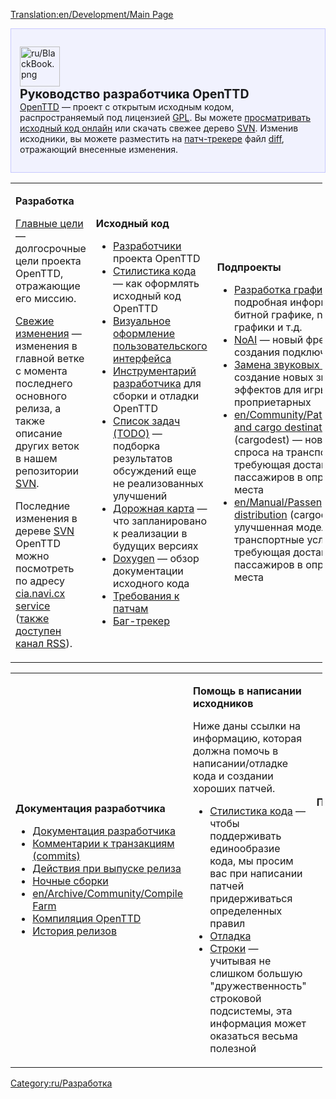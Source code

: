 [[Translation:en/Development/Main Page]]
{{ru/Необходимо сделать|поправить ссылки после перевода соответствующих страниц}}

<div style="background-color: #f1f2fe; border: 1px solid #c7c8fe; margin:0; padding: 1em 1em 1em 1em; text-align:left">
[[File:ru/BlackBook.png|64px|left]]
<strong style="font-size:1.4em; display:block">Руководство разработчика OpenTTD</strong>
[[ru/Manual/OpenTTD|OpenTTD]] &mdash; проект с открытым исходным кодом, распространяемый под лицензией [http://www.gnu.org/copyleft/gpl.html GPL]. Вы можете [http://svn.openttd.org/ просматривать исходный код онлайн] или скачать свежее дерево [[ru/Development/Часто задаваемые вопросы разработчика|SVN]]. Изменив исходники, вы можете разместить на [http://bugs.openttd.org патч-трекере] файл [[ru/Development/Часто задаваемые вопросы разработчика#.D0.9A.D0.B0.D0.BA_.D1.81.D0.B4.D0.B5.D0.BB.D0.B0.D1.82.D1.8C_diff-.D1.84.D0.B0.D0.B9.D0.BB.2C_.D1.87.D1.82.D0.BE.D0.B1.D1.8B_.D0.BF.D0.BE.D0.B4.D0.B5.D0.BB.D0.B8.D1.82.D1.8C.D1.81.D1.8F_.D0.B8.D0.B7.D0.BC.D0.B5.D0.BD.D0.B5.D0.BD.D0.B8.D1.8F.D0.BC.D0.B8_.D1.81_.D0.B4.D1.80.D1.83.D0.B3.D0.B8.D0.BC.D0.B8.3F|diff]], отражающий внесенные изменения.
</div>
{| cellspacing="3" class="mainpagetable" align="center" cellpadding="10px" style="background-color: #E7EBFF; border: 1px solid #c7c8fe; margin:0; border-top:none; padding:0"
|- valign="top" 
|width="33%"|
<font size="3">'''Разработка'''</font> <!-----------------------Development--------->

[[en/Development/Objectives|Главные цели]] &mdash; долгосрочные цели проекта OpenTTD, отражающие его миссию.

[[ru/Недавние и последние события|Свежие изменения]] &mdash; изменения в главной ветке с момента последнего основного релиза, а также описание других веток в нашем репозитории [[ru/Development/Часто задаваемые вопросы разработчика|SVN]].

Последние изменения в дереве [[ru/Development/Часто задаваемые вопросы разработчика|SVN]] OpenTTD можно посмотреть по адресу [http://cia.navi.cx/stats/project/OpenTTD cia.navi.cx service] ([http://cia.navi.cx/stats/project/OpenTTD/.rss?ver=2&medium=unquoted&limit=15 также доступен канал RSS]).

|width="33%"|
<font size="3">'''Исходный код'''</font>  <!-----------------------Coding--------->

*[[en/Archive/Community/Developers|Разработчики]] проекта OpenTTD
*[[en/Development/Coding style|Стилистика кода]] &mdash; как оформлять исходный код OpenTTD
*[[en/Development/GUI Style Guide|Визуальное оформление пользовательского интерфейса]]
*[[en/Coding Tools|Инструментарий разработчика]] для сборки и отладки OpenTTD
*[[en/Archive/Community/Todo list|Список задач (TODO)]] &mdash; подборка результатов обсуждений еще не реализованных улучшений
*[[en/Archive/Lists/Roadmap|Дорожная карта]] &mdash; что запланировано к реализации в будущих версиях
*[http://docs.openttd.org Doxygen] &mdash; обзор документации исходного кода
*[[en/Archive/Community/Patch Checklist|Требования к патчам]]
*[http://bugs.openttd.org/ Баг-трекер]

|width="33%"|
<font size="3">'''Подпроекты'''</font> <!-----------------------Subprojects--------->

*[[ru/Development/NewGRF/Разработка графики|Разработка графики]] &mdash; подробная информация о 32-битной графике, newGrf, замене графики и т.д.
*[[en/Development/Script/Main Page|NoAI]] &mdash; новый фреймворк для создания подключаемого ИИ
*[[ru/Archive/Community/Замена звуковых эффектов|Замена звуковых эффектов]] &mdash; создание новых звуковых эффектов для игры взамен проприетарных
*[[en/Community/Patches/Passenger and cargo destinations]] (cargodest) &mdash; новая модель спроса на транспортные услуги, требующая доставки грузов и пассажиров в определенные места
*[[en/Manual/Passenger and cargo distribution]] (cargodist) &mdash; новая улучшенная модель спроса на транспортные услуги, требующая доставки грузов и пассажиров в определенные места

|}  <!------------- 3th part ------------->
{| cellspacing="3" class="mainpagetable" align="center" cellpadding="10px" style="background-color: #E7EBFF; border: 1px solid #c7c8fe; margin:0; border-top:none; padding:0; margin-bottom:2em"
|- valign="top"
|width="33%"|
<font size="3">'''Документация разработчика'''</font>  <!---------Development documentation--------->

*[[ru/Документация разработчика|Документация разработчика]]
*[[en/Development/Coding style|Комментарии к транзакциям (commits)]]
*[[en/Development/Doing an OpenTTD release|Действия при выпуске релиза]]
*[[ru/Archive/Community/Версия разработчиков|Ночные сборки]]
*[[en/Archive/Community/Compile Farm]]
*[[:Category:ru/Компиляция OpenTTD|Компиляция OpenTTD]]
*[[ru/Archive/OpenTTD/История релизов OpenTTD|История релизов]]

|width="33%"|
<font size="3">'''Помощь в написании исходников'''</font>  <!------------- Help with coding ------------->

Ниже даны ссылки на информацию, которая должна помочь в написании/отладке кода и создании хороших патчей.
*[[en/Development/Coding style|Стилистика кода]] &mdash; чтобы поддерживать единообразие кода, мы просим вас при написании патчей придерживаться определенных правил
*[[en/Development/Debugging|Отладка]]
*[[en/Archive/Source/Strings|Строки]] &mdash; учитывая не слишком большую "дружественность" строковой подсистемы, эта информация может оказаться весьма полезной

|width="33%"|
<font size="3">'''Прочее'''</font>  <!------------- Miscellaneous ------------->

* [http://www.openttd.org Веб-сайт OpenTTD]
* [http://www.tt-forums.net/viewforum.php?f=55 Форум OpenTTD]
* [http://cia.vc/stats/project/OpenTTD Статистика CIA]
* [[ru/Archive/Community/Запрашиваемые возможности|Запрашиваемые возможности]]
* [[en/Archive/Community/Rejected features|Отвергнутые возможности]]
* [[en/Miscellaneous suggestions|Прочие предложения]]
|}


[[Category:ru/Разработка]]